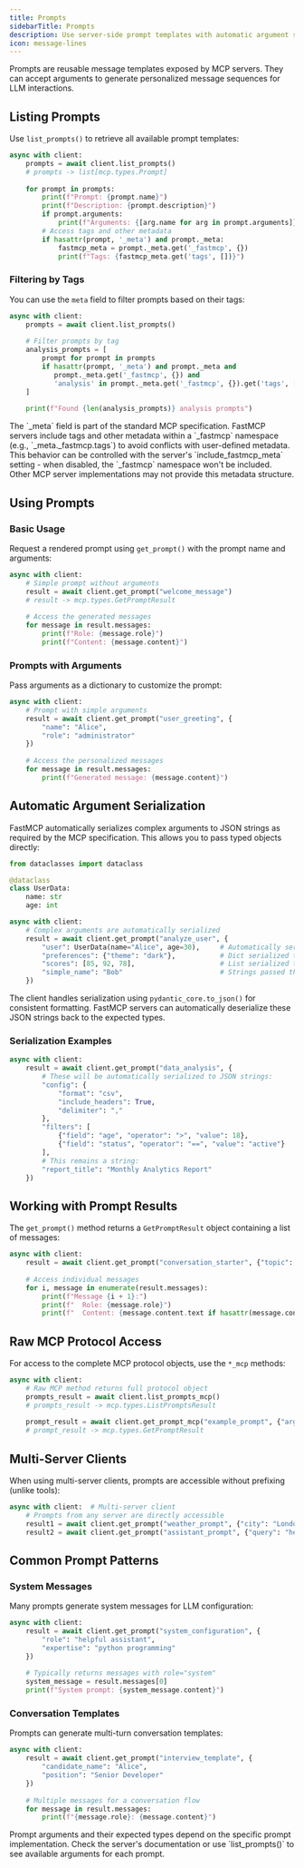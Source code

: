 ```yaml
---
title: Prompts
sidebarTitle: Prompts
description: Use server-side prompt templates with automatic argument serialization.
icon: message-lines
---
```



<VersionBadge version="2.0.0" />

Prompts are reusable message templates exposed by MCP servers. They can accept arguments to generate personalized message sequences for LLM interactions.

## Listing Prompts

Use `list_prompts()` to retrieve all available prompt templates:

```python
async with client:
    prompts = await client.list_prompts()
    # prompts -> list[mcp.types.Prompt]
    
    for prompt in prompts:
        print(f"Prompt: {prompt.name}")
        print(f"Description: {prompt.description}")
        if prompt.arguments:
            print(f"Arguments: {[arg.name for arg in prompt.arguments]}")
        # Access tags and other metadata
        if hasattr(prompt, '_meta') and prompt._meta:
            fastmcp_meta = prompt._meta.get('_fastmcp', {})
            print(f"Tags: {fastmcp_meta.get('tags', [])}")
```

### Filtering by Tags

<VersionBadge version="2.11.0" />

You can use the `meta` field to filter prompts based on their tags:

```python
async with client:
    prompts = await client.list_prompts()
    
    # Filter prompts by tag
    analysis_prompts = [
        prompt for prompt in prompts 
        if hasattr(prompt, '_meta') and prompt._meta and
           prompt._meta.get('_fastmcp', {}) and
           'analysis' in prompt._meta.get('_fastmcp', {}).get('tags', [])
    ]
    
    print(f"Found {len(analysis_prompts)} analysis prompts")
```

<Note>
The `_meta` field is part of the standard MCP specification. FastMCP servers include tags and other metadata within a `_fastmcp` namespace (e.g., `_meta._fastmcp.tags`) to avoid conflicts with user-defined metadata. This behavior can be controlled with the server's `include_fastmcp_meta` setting - when disabled, the `_fastmcp` namespace won't be included. Other MCP server implementations may not provide this metadata structure.
</Note>

## Using Prompts

### Basic Usage

Request a rendered prompt using `get_prompt()` with the prompt name and arguments:

```python
async with client:
    # Simple prompt without arguments
    result = await client.get_prompt("welcome_message")
    # result -> mcp.types.GetPromptResult
    
    # Access the generated messages
    for message in result.messages:
        print(f"Role: {message.role}")
        print(f"Content: {message.content}")
```

### Prompts with Arguments

Pass arguments as a dictionary to customize the prompt:

```python
async with client:
    # Prompt with simple arguments
    result = await client.get_prompt("user_greeting", {
        "name": "Alice",
        "role": "administrator"
    })
    
    # Access the personalized messages
    for message in result.messages:
        print(f"Generated message: {message.content}")
```

## Automatic Argument Serialization

<VersionBadge version="2.9.0" />

FastMCP automatically serializes complex arguments to JSON strings as required by the MCP specification. This allows you to pass typed objects directly:

```python
from dataclasses import dataclass

@dataclass
class UserData:
    name: str
    age: int

async with client:
    # Complex arguments are automatically serialized
    result = await client.get_prompt("analyze_user", {
        "user": UserData(name="Alice", age=30),     # Automatically serialized to JSON
        "preferences": {"theme": "dark"},           # Dict serialized to JSON string
        "scores": [85, 92, 78],                     # List serialized to JSON string
        "simple_name": "Bob"                        # Strings passed through unchanged
    })
```

The client handles serialization using `pydantic_core.to_json()` for consistent formatting. FastMCP servers can automatically deserialize these JSON strings back to the expected types.

### Serialization Examples

```python
async with client:
    result = await client.get_prompt("data_analysis", {
        # These will be automatically serialized to JSON strings:
        "config": {
            "format": "csv",
            "include_headers": True,
            "delimiter": ","
        },
        "filters": [
            {"field": "age", "operator": ">", "value": 18},
            {"field": "status", "operator": "==", "value": "active"}
        ],
        # This remains a string:
        "report_title": "Monthly Analytics Report"
    })
```

## Working with Prompt Results

The `get_prompt()` method returns a `GetPromptResult` object containing a list of messages:

```python
async with client:
    result = await client.get_prompt("conversation_starter", {"topic": "climate"})
    
    # Access individual messages
    for i, message in enumerate(result.messages):
        print(f"Message {i + 1}:")
        print(f"  Role: {message.role}")
        print(f"  Content: {message.content.text if hasattr(message.content, 'text') else message.content}")
```

## Raw MCP Protocol Access

For access to the complete MCP protocol objects, use the `*_mcp` methods:

```python
async with client:
    # Raw MCP method returns full protocol object
    prompts_result = await client.list_prompts_mcp()
    # prompts_result -> mcp.types.ListPromptsResult
    
    prompt_result = await client.get_prompt_mcp("example_prompt", {"arg": "value"})
    # prompt_result -> mcp.types.GetPromptResult
```

## Multi-Server Clients

When using multi-server clients, prompts are accessible without prefixing (unlike tools):

```python
async with client:  # Multi-server client
    # Prompts from any server are directly accessible
    result1 = await client.get_prompt("weather_prompt", {"city": "London"})
    result2 = await client.get_prompt("assistant_prompt", {"query": "help"})
```

## Common Prompt Patterns

### System Messages

Many prompts generate system messages for LLM configuration:

```python
async with client:
    result = await client.get_prompt("system_configuration", {
        "role": "helpful assistant",
        "expertise": "python programming"
    })
    
    # Typically returns messages with role="system"
    system_message = result.messages[0]
    print(f"System prompt: {system_message.content}")
```

### Conversation Templates

Prompts can generate multi-turn conversation templates:

```python
async with client:
    result = await client.get_prompt("interview_template", {
        "candidate_name": "Alice",
        "position": "Senior Developer"
    })
    
    # Multiple messages for a conversation flow
    for message in result.messages:
        print(f"{message.role}: {message.content}")
```

<Tip>
Prompt arguments and their expected types depend on the specific prompt implementation. Check the server's documentation or use `list_prompts()` to see available arguments for each prompt.
</Tip>